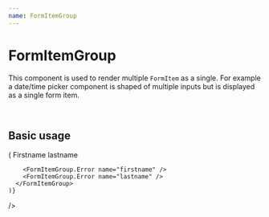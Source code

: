 ```yaml
---
name: FormItemGroup
---
```




# FormItemGroup

This component is used to render multiple `FormItem` as a single.
For example a date/time picker component is shaped of multiple inputs but is displayed as a single form item.

<br />

<PropsTable of={FormItem} />

## Basic usage

<Playground>
  <Formik
    validationSchema={Yup.object().shape({
      firstname: Yup.string().required(),
      lastname: Yup.string().required(),
    })}
    render={() => (
      <FormItemGroup>
        <FormItemGroup.Items>
          <FormItem name="firstname">
            <FormItem.Label>Firstname</FormItem.Label>
            <FormItem.Input
              formikComponent={FastField}
              component={TextInput}
              placeholder="firstname"
            />
          </FormItem>
          <FormItem name="lastname">
            <FormItem.Label>lastname</FormItem.Label>
            <FormItem.Input
              formikComponent={FastField}
              component={TextInput}
              placeholder="lastname"
            />
          </FormItem>
        </FormItemGroup.Items>

        <FormItemGroup.Error name="firstname" />
        <FormItemGroup.Error name="lastname" />
      </FormItemGroup>
    )}

/>

</Playground>
